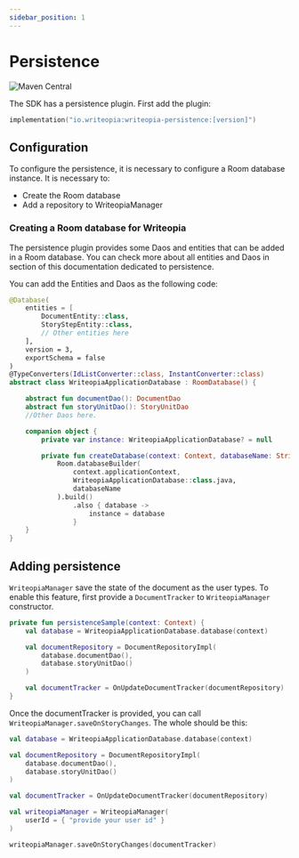 ```yaml
---
sidebar_position: 1
---
```


# Persistence

![Maven Central](https://img.shields.io/maven-central/v/io.writeopia/writeopia-persistence)

The SDK has a persistence plugin. First add the plugin:

```kotlin
implementation("io.writeopia:writeopia-persistence:[version]")
```

## Configuration
To configure the persistence, it is necessary to configure a Room database instance. It is necessary to:

- Create the Room database
- Add a repository to WriteopiaManager

### Creating a Room database for Writeopia
The persistence plugin provides some Daos and entities that can be added in a Room database. You can check more about all entities and 
Daos in section of this documentation dedicated to persistence.

You can add the Entities and Daos as the following code:

```kotlin
@Database(
    entities = [
        DocumentEntity::class,
        StoryStepEntity::class,
        // Other entities here
    ],
    version = 3,
    exportSchema = false
)
@TypeConverters(IdListConverter::class, InstantConverter::class)
abstract class WriteopiaApplicationDatabase : RoomDatabase() {

    abstract fun documentDao(): DocumentDao
    abstract fun storyUnitDao(): StoryUnitDao
    //Other Daos here.

    companion object {
        private var instance: WriteopiaApplicationDatabase? = null

        private fun createDatabase(context: Context, databaseName: String) =
            Room.databaseBuilder(
                context.applicationContext,
                WriteopiaApplicationDatabase::class.java,
                databaseName
            ).build()
                .also { database ->
                    instance = database
                }
    }
}
``` 


## Adding persistence

`WriteopiaManager` save the state of the document as the user types. To enable this feature, first provide 
a `DocumentTracker` to `WriteopiaManager` constructor.


```kotlin
private fun persistenceSample(context: Context) {
    val database = WriteopiaApplicationDatabase.database(context)

    val documentRepository = DocumentRepositoryImpl(
        database.documentDao(),
        database.storyUnitDao()
    )

    val documentTracker = OnUpdateDocumentTracker(documentRepository)
}
```

Once the documentTracker is provided, you can call `WriteopiaManager.saveOnStoryChanges`. The whole should be this:

```kotlin
val database = WriteopiaApplicationDatabase.database(context)

val documentRepository = DocumentRepositoryImpl(
    database.documentDao(),
    database.storyUnitDao()
)

val documentTracker = OnUpdateDocumentTracker(documentRepository)

val writeopiaManager = WriteopiaManager(
    userId = { "provide your user id" }
)

writeopiaManager.saveOnStoryChanges(documentTracker)
```